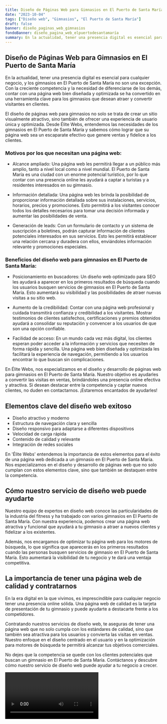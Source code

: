```yaml
---
title: Diseño de Páginas Web para Gimnasios en El Puerto de Santa María
date: "2023-10-04"
tags: ["Diseño web", "Gimnasios", "El Puerto de Santa María"]
draft: false
banner: diseño_paginas_web_gimnasios
fondoBanner: diseño_pagina_web_elpuertodesantamaría
summary: En la actualidad, tener una presencia digital es esencial para cualquier negocio, y los gimnasios en El Puerto de Santa María no son una excepción. Con la creciente competencia y la necesidad de diferenciarse de los demás, contar con una página web bien diseñada y optimizada se ha convertido en una herramienta clave para los gimnasios que desean atraer y convertir visitantes en clientes.
---
```



## Diseño de Páginas Web para Gimnasios en El Puerto de Santa María

En la actualidad, tener una presencia digital es esencial para cualquier negocio, y los gimnasios en El Puerto de Santa María no son una excepción. Con la creciente competencia y la necesidad de diferenciarse de los demás, contar con una página web bien diseñada y optimizada se ha convertido en una herramienta clave para los gimnasios que desean atraer y convertir visitantes en clientes.

El diseño de páginas web para gimnasios no solo se trata de crear un sitio visualmente atractivo, sino también de ofrecer una experiencia de usuario única y optimizada. Desde Élite Webs, entendemos las necesidades de los gimnasios en El Puerto de Santa María y sabemos cómo lograr que su página web sea un escaparate efectivo que genere ventas y fidelice a los clientes.

### Motivos por los que necesitan una página web:

- Alcance ampliado: Una página web les permitirá llegar a un público más amplio, tanto a nivel local como a nivel mundial. El Puerto de Santa María es una ciudad con un enorme potencial turístico, por lo que contar con una presencia online les ayudará a captar a turistas y a residentes interesados en su gimnasio.

- Información detallada: Una página web les brinda la posibilidad de proporcionar información detallada sobre sus instalaciones, servicios, horarios, precios y promociones. Esto permitirá a los visitantes conocer todos los detalles necesarios para tomar una decisión informada y aumentar las posibilidades de venta.

- Generación de leads: Con un formulario de contacto y un sistema de suscripción a boletines, podrán capturar información de clientes potenciales interesados en sus servicios. Esto les permitirá establecer una relación cercana y duradera con ellos, enviándoles información relevante y promociones especiales.

### Beneficios del diseño web para gimnasios en El Puerto de Santa María:

- Posicionamiento en buscadores: Un diseño web optimizado para SEO les ayudará a aparecer en los primeros resultados de búsqueda cuando los usuarios busquen servicios de gimnasios en El Puerto de Santa María. Esto aumentará su visibilidad y las posibilidades de atraer nuevas visitas a su sitio web.

- Aumento de la credibilidad: Contar con una página web profesional y cuidada transmitirá confianza y credibilidad a los visitantes. Mostrar testimonios de clientes satisfechos, certificaciones y premios obtenidos ayudará a consolidar su reputación y convencer a los usuarios de que son una opción confiable.

- Facilidad de acceso: En un mundo cada vez más digital, los clientes esperan poder acceder a la información y servicios que necesiten de forma rápida y sencilla. Una página web bien diseñada y optimizada les facilitará la experiencia de navegación, permitiendo a los usuarios encontrar lo que buscan sin complicaciones.

En Élite Webs, nos especializamos en el diseño y desarrollo de páginas web para gimnasios en El Puerto de Santa María. Nuestro objetivo es ayudarles a convertir las visitas en ventas, brindándoles una presencia online efectiva y atractiva. Si desean destacar entre la competencia y captar nuevos clientes, no duden en contactarnos. ¡Estaremos encantados de ayudarles!

<GifSeo />

<Cta />

## Elementos clave del diseño web exitoso

- Diseño atractivo y moderno
- Estructura de navegación clara y sencilla
- Diseño responsivo para adaptarse a diferentes dispositivos
- Velocidad de carga rápida
- Contenido de calidad y relevante
- Integración de redes sociales

En 'Élite Webs' entendemos la importancia de estos elementos para el éxito de una página web dedicada a un gimnasio en El Puerto de Santa María. Nos especializamos en el diseño y desarrollo de páginas web que no solo cumplan con estos elementos clave, sino que también se destaquen entre la competencia.

## Cómo nuestro servicio de diseño web puede ayudarte

Nuestro equipo de expertos en diseño web conoce las particularidades de la industria del fitness y ha trabajado con varios gimnasios en El Puerto de Santa María. Con nuestra experiencia, podemos crear una página web atractiva y funcional que ayudará a tu gimnasio a atraer a nuevos clientes y fidelizar a los existentes.

Además, nos encargamos de optimizar tu página web para los motores de búsqueda, lo que significa que aparecerás en los primeros resultados cuando las personas busquen servicios de gimnasio en El Puerto de Santa María. Esto aumentará la visibilidad de tu negocio y te dará una ventaja competitiva.

## La importancia de tener una página web de calidad y contratarnos

En la era digital en la que vivimos, es imprescindible para cualquier negocio tener una presencia online sólida. Una página web de calidad es la tarjeta de presentación de tu gimnasio y puede ayudarte a destacarte frente a los competidores.

Contratando nuestros servicios de diseño web, te aseguras de tener una página web que no solo cumpla con los estándares de calidad, sino que también sea atractiva para los usuarios y convierta las visitas en ventas. Nuestro enfoque en el diseño centrado en el usuario y en la optimización para motores de búsqueda te permitirá alcanzar tus objetivos comerciales.

No dejes que la competencia se quede con los clientes potenciales que buscan un gimnasio en El Puerto de Santa María. Contáctanos y descubre cómo nuestro servicio de diseño web puede ayudar a tu negocio a crecer.

<Video />

<CtaBot job="Gimnasios" city="El Puerto de Santa María" />

<Gmaps query="El Puerto de Santa María+españa+maps" />
